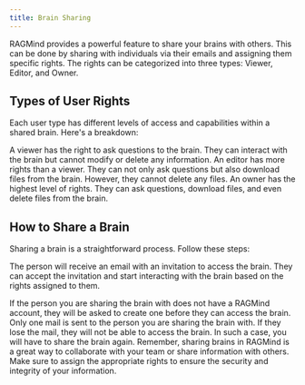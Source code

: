 ```yaml
---
title: Brain Sharing
---
```


RAGMind provides a powerful feature to share your brains with others. This can be done by sharing with individuals via their emails and assigning them specific rights. The rights can be categorized into three types: Viewer, Editor, and Owner.

## Types of User Rights

Each user type has different levels of access and capabilities within a shared brain. Here's a breakdown:

<CardGroup cols={3}>
<Card title="Viewer" icon="eye">
A viewer has the right to ask questions to the brain. They can interact with the brain but cannot modify or delete any information.
</Card>

<Card title="Editor" icon="pen">
  An editor has more rights than a viewer. They can not only ask questions but
  also download files from the brain. However, they cannot delete any files.
</Card>

<Card title="Owner" icon="user-crown">
An owner has the highest level of rights. They can ask questions, download files, and even delete files from the brain.
</Card>
</CardGroup>

## How to Share a Brain

Sharing a brain is a straightforward process. Follow these steps:

<Steps>
<Step title="Go to Brain Studio"></Step>

<Step title="Choose the brain that you want to share"></Step>

<Step title="Click on People Tab"></Step>

<Step title="Enter the email address and choose a rol."></Step>

<Step title="Send the invitation"></Step>
</Steps>

The person will receive an email with an invitation to access the brain. They can accept the invitation and start interacting with the brain based on the rights assigned to them.

<Tip>
  If the person you are sharing the brain with does not have a RAGMind account,
  they will be asked to create one before they can access the brain.
</Tip>
<Warning>
  Only one mail is sent to the person you are sharing the brain with. If they
  lose the mail, they will not be able to access the brain. In such a case, you
  will have to share the brain again.
</Warning>
<Info>
  Remember, sharing brains in RAGMind is a great way to collaborate with your
  team or share information with others. Make sure to assign the appropriate
  rights to ensure the security and integrity of your information.
</Info>
